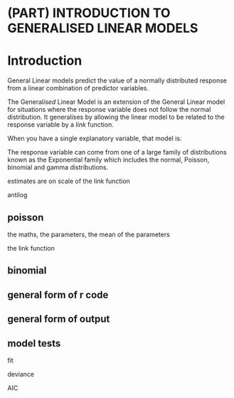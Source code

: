 # (PART) INTRODUCTION TO GENERALISED LINEAR MODELS {-}

# Introduction

General Linear models predict the value of a normally distributed response from a linear combination of predictor variables.

The General*ised* Linear Model is an extension of the General Linear model for situations where the response variable does not follow the normal distribution. It generalises by allowing the linear model to be related to the response variable by a *link* function. 

When you have a single explanatory variable, that model is:

\begin{equation}
function(E(y_{i})=\beta_{0}+\beta_{1}X1_{i}
(\#eq:glm1)
\end{equation}

The response variable can come from one of a large family of distributions known as the Exponential family which includes the normal, Poisson, binomial and gamma distributions. 


estimates are on scale of the link function

antilog


## poisson

the maths, the parameters, the mean of the parameters

the link function


## binomial

## general form of r code

## general form of output

## model tests

fit

deviance

AIC




